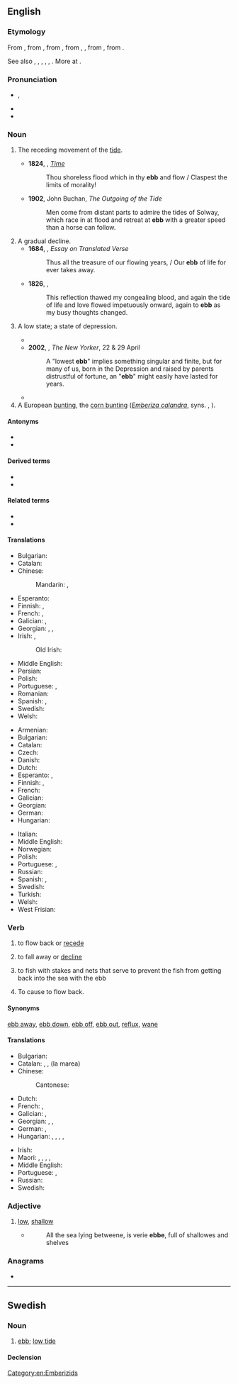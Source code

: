 {{also|-ebb}}
==English==

===Etymology===
From {{inh|en|enm|ebbe}}, from {{inh|en|ang|ebba||ebb, tide}}, from {{inh|en|gmw-pro|*abbjā}}, from {{inh|en|gem-pro|*abjô}}, {{m|gem-pro|*abjǭ}}, from {{der|en|gem-pro|*ab||off, away}}, from {{der|en|ine-pro|*apó}}.

See also {{cog|fy|ebbe}}, {{cog|nl|eb}}, {{cog|de|Ebbe}}, {{cog|da|ebbe}}, {{cog|non|efja||countercurrent}}, {{cog|ang|af}}. More at {{m|en|[[of]], [[off]]}}.

===Pronunciation===
* {{enPR|ĕb}}, {{IPA|en|/ɛb/}}
* {{audio|en|en-us-ebb.ogg|Audio (US)}}
* {{rhymes|en|ɛb|s=1}}

===Noun===
{{en-noun}}

# The receding movement of the [[tide]].
#: {{ux|en|The boats will go out on the '''ebb'''.}}
#* '''1824''', {{w|Mary Shelley}}, ''[[s:Time (Shelley)|Time]]''
#*: Thou shoreless flood which in thy '''ebb''' and flow / Claspest the limits of morality!
#* '''1902''', John Buchan, ''The Outgoing of the Tide''
#*: Men come from distant parts to admire the tides of Solway, which race in at flood and retreat at '''ebb''' with a greater speed than a horse can follow.
# A gradual decline.
#* '''1684''', {{w|Wentworth Dillon, 4th Earl of Roscommon}}, ''Essay on Translated Verse''
#*: Thus all the treasure of our flowing years, / Our '''ebb''' of life for ever takes away.
#* '''1826''', {{w|Mary Shelley}}, ''{{w|The Last Man (Shelley)|The Last Man}}''
#*: This reflection thawed my congealing blood, and again the tide of life and love flowed impetuously onward, again to '''ebb''' as my busy thoughts changed.
# {{lb|en|especially in the phrase 'at a low ebb'}} A low state; a state of depression.
#* {{RQ:Du Fresnoy Dryden Painting|passage=Painting was then at its lowest '''ebb'''.}}
#* '''2002''', {{w|Joyce Carol Oates}}, ''The New Yorker'', 22 &amp; 29 April
#*: A "lowest '''ebb'''" implies something singular and finite, but for many of us, born in the Depression and raised by parents distrustful of fortune, an "'''ebb'''" might easily have lasted for years.
#* {{quote-journal|en|date=2020 July 29|author=Dr Joseph Brennan|title=Railways that reach out over the waves|journal=Rail|page=51|text=The 1987 book ''British Piers'' was written at a time when Britain's seaside resorts were perhaps at their lowest '''ebb''', with a groundswell of support for rejuvenation and conservation just beginning.}}
# A European [[bunting]], the [[corn bunting]] (''[[Emberiza calandra]]'', syns. {{taxlink|Emberiza miliaria|species|ver=161003}}, {{taxlink|Milaria calandra|species|ver=161003}}).

====Antonyms====
* {{l|en|flood}}
* {{l|en|flow}}

====Derived terms====
* {{l|en|ebb and flow}}
* {{l|en|ebb tide}}

====Related terms====
* {{l|en|neap}}
* {{l|en|tide}}

====Translations====
{{trans-top|receding movement of the tide}}
* Bulgarian: {{t+|bg|отлив|m}}
* Catalan: {{t|ca|reflux|m}}
* Chinese:
*: Mandarin: {{t+|cmn|退潮|tr=tuìcháo}}, {{t+|cmn|落潮|tr=luòcháo}}
* Esperanto: {{t|eo|forfluo}}
* Finnish: {{t+|fi|luode}}, {{t+|fi|laskuvesi}}
* French: {{t+|fr|reflux|m}}, {{t+|fr|jusant|m}}
* Galician: {{t|gl|devalo|m}}, {{t|gl|refluxo|m}}
* Georgian: {{t|ka|მიქცევა}}, {{t|ka|მიქცევის დინება}}, {{t|ka|ზღვის მიქცევა}}
* Irish: {{t|ga|aife|f}}, {{t|ga|trá|m}}
*: Old Irish: {{t|sga|aithbe|f|n}}
{{trans-mid}}
* Middle English: {{t|enm|ebbe}}
* Persian: {{t+|fa|جزر|tr=jazr}}
* Polish: {{t+|pl|odpływ|m}}
* Portuguese: {{t+|pt|vazante|f}}, {{t|pt|refluxo|m}}
* Romanian: {{t+|ro|reflux|n}}
* Spanish: {{t+|es|reflujo|m}}, {{t+|es|marea|f}}
* Swedish: {{t+|sv|ebb|c}}
* Welsh: {{t|cy|trai|m}}
{{trans-bottom}}

{{trans-top|low tide}}
* Armenian: {{t+|hy|տեղատվություն}}
* Bulgarian: {{t+|bg|отлив|m}}
* Catalan: {{t|ca|marea baixa}}
* Czech: {{t+|cs|odliv|m}}
* Danish: {{t+|da|ebbe|c}}
* Dutch: {{t+|nl|eb|n}}
* Esperanto: {{t|eo|refluo}}, {{t|eo|malfluso}}
* Finnish: {{t+|fi|laskuvesi}}, {{t+|fi|luode}}
* French: {{t+|fr|reflux|m}}
* Galician: {{t|gl|baixamar|f}}
* Georgian: {{t|ka|ზღვის მიქცევა}}
* German: {{t+|de|Ebbe|f}}
* Hungarian: {{t+|hu|apály}}
{{trans-mid}}
* Italian: {{t|it|riflusso|m}}
* Middle English: {{t|enm|ebbe}}
* Norwegian: {{t+|no|fjære}}
* Polish: {{t+|pl|odpływ|m}}
* Portuguese: {{t+|pt|baixa-mar|f}}, {{t|pt|maré baixa|f}}
* Russian: {{t+|ru|отли́в|m}}
* Spanish: {{t|es|marea baja|f}}, {{t+|es|bajamar|f}}
* Swedish: {{t+|sv|ebb|c}}
* Turkish: {{t+|tr|cezir}}
* Welsh: {{t|cy|trai|m}}
* West Frisian: {{t|fy|ebba|c}}
{{trans-bottom}}

===Verb===
{{en-verb}}

# {{lb|en|intransitive}} to flow back or [[recede]]
#: {{ux|en|The tides '''ebbed''' at noon.}}
# {{lb|en|intransitive}} to fall away or [[decline]]
#: {{ux|en|The dying man's strength '''ebbed''' away.}}
# {{lb|en|intransitive}} to fish with stakes and nets that serve to prevent the fish from getting back into the sea with the ebb
# {{lb|en|transitive}} To cause to flow back.

====Synonyms====
[[ebb away]], [[ebb down]], [[ebb off]], [[ebb out]], [[reflux]], [[wane]]

====Translations====
{{trans-top|to fall away or decline}}
* Bulgarian: {{t+|bg|спадам}}
* Catalan: {{t+|ca|baixar}}, {{t+|ca|retirar-se}}, {{t+|ca|refluir}} (la marea)
* Chinese:
*: Cantonese: {{t|yue|減退|tr=gaam2 teoi3}}
* Dutch: {{t+|nl|wegebben}}
* French: {{t+|fr|refluer}}, {{t+|fr|décliner}}
* Galician: {{t|gl|vazar}}, {{t+|gl|devalar}}
* Georgian: {{t|ka|დაკნინება}}, {{t|ka|დაქვეითება}}, {{t|ka|რეგრესი}}
* German: {{t+|de|ebben}}, {{t+|de|abebben}}
* Hungarian: {{t+|hu|apad}}, {{t+|hu|hanyatlik}}, {{t+|hu|fogy}}, {{t+|hu|fogyatkozik}}, {{t+|hu|gyengül}}
{{trans-mid}}
* Irish: {{t|ga|tráigh}}
* Maori: {{t|mi|heke}} {{qualifier|of the tide}}, {{t|mi|tāwhati}}, {{t|mi|keketu}} {{qualifier|of the tide}}, {{t|mi|timu}} {{qualifier|of the tide}}, {{t|mi|tiremi}} {{qualifier|of the tide}}
* Middle English: {{t|enm|ebben}}
* Portuguese: {{t+|pt|vazar}}, {{t+|pt|refluir}}
* Russian: {{t+|ru|ослабевать}}
* Swedish: {{t+|sv|ebba}}
{{trans-bottom}}

===Adjective===
{{en-adj|er}}

# [[low]], [[shallow]]
#* {{RQ:Pliny Holland Historie of the World}}
#*: All the sea lying betweene, is verie '''ebbe''', full of shallowes and shelves

===Anagrams===
* {{anagrams|en|a=bbe|BBE}}

[[Category:en:Emberizids]]

----

==Swedish==

===Noun===
{{sv-noun|c}}

# [[ebb]]; [[low tide]]
#: {{ant|sv|flod|högvatten}}
#: {{syn|sv|lågvatten}}

====Declension====
{{sv-noun-unc-irreg-c|2=ebben}}